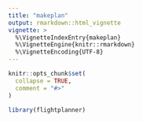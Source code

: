 ```yaml
---
title: "makeplan"
output: rmarkdown::html_vignette
vignette: >
  %\VignetteIndexEntry{makeplan}
  %\VignetteEngine{knitr::rmarkdown}
  %\VignetteEncoding{UTF-8}
---
```


```r
knitr::opts_chunk$set(
  collapse = TRUE,
  comment = "#>"
)
```

```r
library(flightplanner)
```


